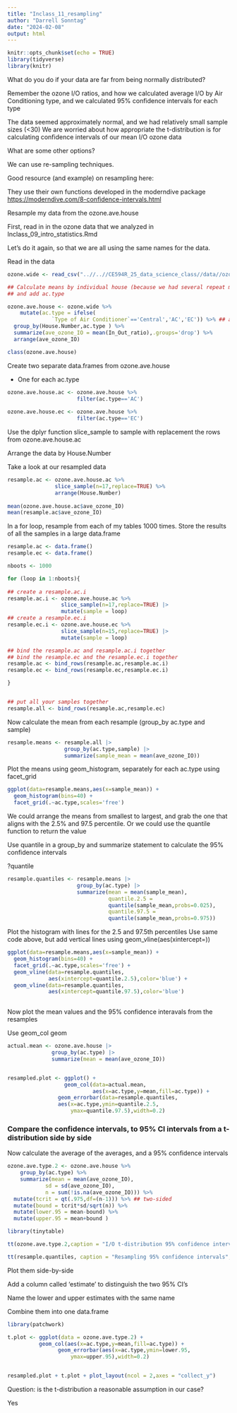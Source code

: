 ```yaml
---
title: "Inclass_11_resampling"
author: "Darrell Sonntag"
date: "2024-02-08"
output: html
---
```


```r
knitr::opts_chunk$set(echo = TRUE)
library(tidyverse)
library(knitr)
```

What do you do if your data are far from being normally distributed?

Remember the ozone I/O ratios, and how we calculated average I/O by Air Conditioning type, and we calculated 95% confidence intervals for each type

The data seemed approximately normal, and we had relatively small sample sizes (<30)
We are worried about how appropriate the t-distribution is for calculating confidence intervals of our mean I/O ozone data

What are some other options?

We can use re-sampling techniques.

Good resource (and example) on resampling here: 

They use their own functions developed in the moderndive package
<https://moderndive.com/8-confidence-intervals.html>

Resample my data from the ozone.ave.house 

First, read in in the ozone data that we analyzed in Inclass_09_intro_statistics.Rmd

Let's do it again, so that we are all using the same names for the data. 

Read in the data 

```r

ozone.wide <- read_csv("..//..//CE594R_25_data_science_class//data//ozone.I.O.csv")

```



```r

## Calculate means by individual house (because we had several repeat measurements)
## and add ac.type

ozone.ave.house <- ozone.wide %>%
    mutate(ac.type = ifelse(
              `Type of Air Conditioner`=='Central','AC','EC')) %>% ## add shorthand for ac.type
  group_by(House.Number,ac.type ) %>%
  summarize(ave_ozone_IO = mean(In_Out_ratio),.groups='drop') %>%
  arrange(ave_ozone_IO)

class(ozone.ave.house)

```
Create two separate data.frames from ozone.ave.house

  - One for each ac.type


```r

ozone.ave.house.ac <- ozone.ave.house %>%
                      filter(ac.type=='AC')
  
ozone.ave.house.ec <- ozone.ave.house %>%
                      filter(ac.type=='EC')

```


Use the dplyr function slice_sample to sample with replacement the rows from ozone.ave.house.ac

Arrange the data by House.Number

Take a look at our resampled data


```r
resample.ac <- ozone.ave.house.ac %>%
               slice_sample(n=17,replace=TRUE) %>%
               arrange(House.Number)
               
mean(ozone.ave.house.ac$ave_ozone_IO)
mean(resample.ac$ave_ozone_IO)
```

In a for loop, resample from each of my tables 1000 times. Store the results of all the samples in a large data.frame

```r
resample.ac <- data.frame()
resample.ec <- data.frame()

nboots <- 1000

for (loop in 1:nboots){ 
  
## create a resample.ac.i
resample.ac.i <- ozone.ave.house.ac %>%
                 slice_sample(n=17,replace=TRUE) |> 
                 mutate(sample = loop)
## create a resample.ec.i
resample.ec.i <- ozone.ave.house.ec %>%
                 slice_sample(n=15,replace=TRUE) |> 
                 mutate(sample = loop)

## bind the resample.ac and resample.ac.i together
## bind the resample.ec and the resample.ec.i together
resample.ac <- bind_rows(resample.ac,resample.ac.i)
resample.ec <- bind_rows(resample.ec,resample.ec.i)

}


## put all your samples together
resample.all <- bind_rows(resample.ac,resample.ec)

```

Now calculate the mean from each resample (group_by ac.type and sample)

```r

resample.means <- resample.all |> 
                  group_by(ac.type,sample) |> 
                  summarize(sample_mean = mean(ave_ozone_IO))

```

Plot the means using geom_histogram, separately for each ac.type using facet_grid

```r
ggplot(data=resample.means,aes(x=sample_mean)) +
  geom_histogram(bins=40) +
  facet_grid(.~ac.type,scales='free')


```

We could arrange the means from smallest to largest, and grab the one that aligns with the 2.5% and 97.5 percentile. 
Or we could use the quantile function to return the value 

Use quantile in a group_by and summarize statement to calculate the 95% confidence intervals

?quantile

```r

resample.quantiles <- resample.means |> 
                      group_by(ac.type) |> 
                      summarize(mean = mean(sample_mean),
                                quantile.2.5 =
                                quantile(sample_mean,probs=0.025),
                                quantile.97.5 =
                                quantile(sample_mean,probs=0.975))


```

Plot the histogram with lines for the 2.5 and 97.5th percentiles
Use same code above, but add vertical lines using geom_vline(aes(xintercept=))


```r
ggplot(data=resample.means,aes(x=sample_mean)) +
  geom_histogram(bins=40) +
  facet_grid(.~ac.type,scales='free') +
  geom_vline(data=resample.quantiles,
             aes(xintercept=quantile.2.5),color='blue') +
  geom_vline(data=resample.quantiles,
             aes(xintercept=quantile.97.5),color='blue') 
  

```

Now plot the mean values and the 95% confidence interavals from the resamples

Use geom_col
geom

```r
actual.mean <- ozone.ave.house |> 
              group_by(ac.type) |> 
              summarize(mean = mean(ave_ozone_IO))


resampled.plot <- ggplot() +
                  geom_col(data=actual.mean,
                           aes(x=ac.type,y=mean,fill=ac.type)) +
                geom_errorbar(data=resample.quantiles,
                aes(x=ac.type,ymin=quantile.2.5,
                    ymax=quantile.97.5),width=0.2)


```

### Compare the confidence intervals, to 95% CI intervals from a t-distribution side by side

Now calculate the average of the averages, and a 95% confidence intervals

```r

ozone.ave.type.2 <- ozone.ave.house %>%
    group_by(ac.type) %>%
    summarize(mean = mean(ave_ozone_IO),
            sd = sd(ave_ozone_IO),
            n = sum(!is.na(ave_ozone_IO))) %>%
  mutate(tcrit = qt(.975,df=(n-1))) %>% ## two-sided 
  mutate(bound = tcrit*sd/sqrt(n)) %>%
  mutate(lower.95 = mean-bound) %>%
  mutate(upper.95 = mean+bound ) 

```

```r

library(tinytable)

tt(ozone.ave.type.2,caption = "I/O t-distribution 95% confidence intervals ",digits=3)

tt(resample.quantiles, caption = "Resampling 95% confidence intervals", digits=3)

```
Plot them side-by-side

Add a column called 'estimate' to distinguish the two 95% CI's

Name the lower and upper estimates with the same name

Combine them into one data.frame

```r
library(patchwork)

t.plot <- ggplot(data = ozone.ave.type.2) +
          geom_col(aes(x=ac.type,y=mean,fill=ac.type)) +
                geom_errorbar(aes(x=ac.type,ymin=lower.95,
                    ymax=upper.95),width=0.2)


resampled.plot + t.plot + plot_layout(ncol = 2,axes = "collect_y")

```

Question:  is the t-distribution a reasonable assumption in our case?

Yes




